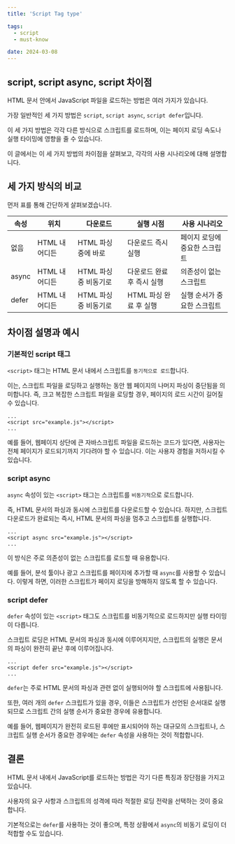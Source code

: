 ```yaml
---
title: 'Script Tag type'

tags:
  - script
  - must-know

date: 2024-03-08
---
```


## script, script async, script 차이점

HTML 문서 안에서 JavaScript 파일을 로드하는 방법은 여러 가지가 있습니다. 

가장 일반적인 세 가지 방법은 `script`, `script async`, `script defer`입니다. 

이 세 가지 방법은 각각 다른 방식으로 스크립트를 로드하며, 이는 페이지 로딩 속도나 실행 타이밍에 영향을 줄 수 있습니다. 

이 글에서는 이 세 가지 방법의 차이점을 살펴보고, 각각의 사용 시나리오에 대해 설명합니다.

## 세 가지 방식의 비교

먼저 표를 통해 간단하게 살펴보겠습니다.

| 속성   | 위치 | 다운로드   | 실행 시점         | 사용 시나리오 |
|------|----|--------|---------------|---------|
| 없음   | HTML 내 어디든 | HTML 파싱 중에 바로 | 다운로드 즉시 실행 | 페이지 로딩에 중요한 스크립트 |
| async | HTML 내 어디든 | HTML 파싱 중 비동기로  | 다운로드 완료 후 즉시 실행 | 의존성이 없는 스크립트 |
| defer | HTML 내 어디든 | HTML 파싱 중 비동기로  | HTML 파싱 완료 후 실행 | 실행 순서가 중요한 스크립트 |

## 차이점 설명과 예시

### 기본적인 script 태그

`<script>` 태그는 HTML 문서 내에서 스크립트를 `동기적으로 로드`합니다. 

이는, 스크립트 파일을 로딩하고 실행하는 동안 웹 페이지의 나머지 파싱이 중단됨을 의미합니다. 
즉, 크고 복잡한 스크립트 파일을 로딩할 경우, 페이지의 로드 시간이 길어질 수 있습니다.

```mdx
...
<script src="example.js"></script>
...
```

예를 들어, 웹페이지 상단에 큰 자바스크립트 파일을 로드하는 코드가 있다면, 사용자는 전체 페이지가 로드되기까지 기다려야 할 수 있습니다. 이는 사용자 경험을 저하시킬 수 있습니다.

### script async

`async` 속성이 있는 `<script>` 태그는 스크립트를 `비동기적`으로 로드합니다. 

즉, HTML 문서의 파싱과 동시에 스크립트를 다운로드할 수 있습니다. 
하지만, 스크립트 다운로드가 완료되는 즉시, HTML 문서의 파싱을 멈추고 스크립트를 실행합니다.

```mdx
...
<script async src="example.js"></script>
...
```

이 방식은 주로 의존성이 없는 스크립트를 로드할 때 유용합니다. 

예를 들어, 분석 툴이나 광고 스크립트를 페이지에 추가할 때 `async`를 사용할 수 있습니다. 
이렇게 하면, 이러한 스크립트가 페이지 로딩을 방해하지 않도록 할 수 있습니다.

### script defer

`defer` 속성이 있는 `<script>` 태그도 스크립트를 비동기적으로 로드하지만 실행 타이밍이 다릅니다. 

스크립트 로딩은 HTML 문서의 파싱과 동시에 이루어지지만, 스크립트의 실행은 문서의 파싱이 완전히 끝난 후에 이루어집니다.

```mdx
...
<script defer src="example.js"></script>
...
```

`defer`는 주로 HTML 문서의 파싱과 관련 없이 실행되어야 할 스크립트에 사용됩니다. 

또한, 여러 개의 `defer` 스크립트가 있을 경우, 이들은 스크립트가 선언된 순서대로 실행되므로 스크립트 간의 실행 순서가 중요한 경우에 유용합니다.

예를 들어, 웹페이지가 완전히 로드된 후에만 표시되어야 하는 대규모의 스크립트나, 스크립트 실행 순서가 중요한 경우에는 `defer` 속성을 사용하는 것이 적합합니다.

## 결론

HTML 문서 내에서 JavaScript를 로드하는 방법은 각기 다른 특징과 장단점을 가지고 있습니다. 

사용자의 요구 사항과 스크립트의 성격에 따라 적절한 로딩 전략을 선택하는 것이 중요합니다. 

기본적으로는 `defer`를 사용하는 것이 좋으며, 특정 상황에서 `async`의 비동기 로딩이 더 적합할 수도 있습니다.